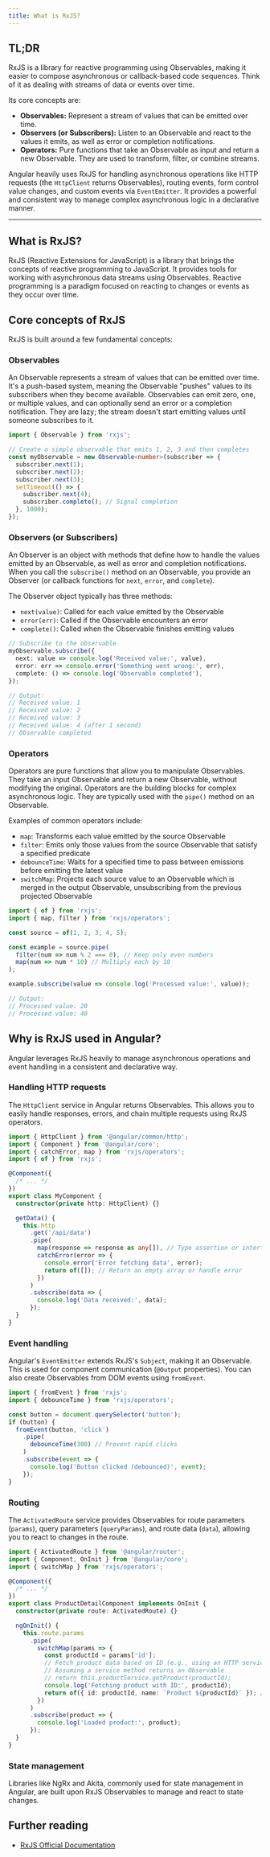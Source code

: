 ```yaml
---
title: What is RxJS?
---
```


## TL;DR

RxJS is a library for reactive programming using Observables, making it easier to compose asynchronous or callback-based code sequences. Think of it as dealing with streams of data or events over time.

Its core concepts are:

- **Observables:** Represent a stream of values that can be emitted over time.
- **Observers (or Subscribers):** Listen to an Observable and react to the values it emits, as well as error or completion notifications.
- **Operators:** Pure functions that take an Observable as input and return a new Observable. They are used to transform, filter, or combine streams.

Angular heavily uses RxJS for handling asynchronous operations like HTTP requests (the `HttpClient` returns Observables), routing events, form control value changes, and custom events via `EventEmitter`. It provides a powerful and consistent way to manage complex asynchronous logic in a declarative manner.

---

## What is RxJS?

RxJS (Reactive Extensions for JavaScript) is a library that brings the concepts of reactive programming to JavaScript. It provides tools for working with asynchronous data streams using Observables. Reactive programming is a paradigm focused on reacting to changes or events as they occur over time.

## Core concepts of RxJS

RxJS is built around a few fundamental concepts:

### Observables

An Observable represents a stream of values that can be emitted over time. It's a push-based system, meaning the Observable "pushes" values to its subscribers when they become available. Observables can emit zero, one, or multiple values, and can optionally send an error or a completion notification. They are lazy; the stream doesn't start emitting values until someone subscribes to it.

```typescript
import { Observable } from 'rxjs';

// Create a simple observable that emits 1, 2, 3 and then completes
const myObservable = new Observable<number>(subscriber => {
  subscriber.next(1);
  subscriber.next(2);
  subscriber.next(3);
  setTimeout(() => {
    subscriber.next(4);
    subscriber.complete(); // Signal completion
  }, 1000);
});
```

### Observers (or Subscribers)

An Observer is an object with methods that define how to handle the values emitted by an Observable, as well as error and completion notifications. When you call the `subscribe()` method on an Observable, you provide an Observer (or callback functions for `next`, `error`, and `complete`).

The Observer object typically has three methods:

- `next(value)`: Called for each value emitted by the Observable
- `error(err)`: Called if the Observable encounters an error
- `complete()`: Called when the Observable finishes emitting values

```typescript
// Subscribe to the observable
myObservable.subscribe({
  next: value => console.log('Received value:', value),
  error: err => console.error('Something went wrong:', err),
  complete: () => console.log('Observable completed'),
});

// Output:
// Received value: 1
// Received value: 2
// Received value: 3
// Received value: 4 (after 1 second)
// Observable completed
```

### Operators

Operators are pure functions that allow you to manipulate Observables. They take an input Observable and return a new Observable, without modifying the original. Operators are the building blocks for complex asynchronous logic. They are typically used with the `pipe()` method on an Observable.

Examples of common operators include:

- `map`: Transforms each value emitted by the source Observable
- `filter`: Emits only those values from the source Observable that satisfy a specified predicate
- `debounceTime`: Waits for a specified time to pass between emissions before emitting the latest value
- `switchMap`: Projects each source value to an Observable which is merged in the output Observable, unsubscribing from the previous projected Observable

```typescript
import { of } from 'rxjs';
import { map, filter } from 'rxjs/operators';

const source = of(1, 2, 3, 4, 5);

const example = source.pipe(
  filter(num => num % 2 === 0), // Keep only even numbers
  map(num => num * 10) // Multiply each by 10
);

example.subscribe(value => console.log('Processed value:', value));

// Output:
// Processed value: 20
// Processed value: 40
```

## Why is RxJS used in Angular?

Angular leverages RxJS heavily to manage asynchronous operations and event handling in a consistent and declarative way.

### Handling HTTP requests

The `HttpClient` service in Angular returns Observables. This allows you to easily handle responses, errors, and chain multiple requests using RxJS operators.

```typescript
import { HttpClient } from '@angular/common/http';
import { Component } from '@angular/core';
import { catchError, map } from 'rxjs/operators';
import { of } from 'rxjs';

@Component({
  /* ... */
})
export class MyComponent {
  constructor(private http: HttpClient) {}

  getData() {
    this.http
      .get('/api/data')
      .pipe(
        map(response => response as any[]), // Type assertion or interface
        catchError(error => {
          console.error('Error fetching data', error);
          return of([]); // Return an empty array or handle error
        })
      )
      .subscribe(data => {
        console.log('Data received:', data);
      });
  }
}
```

### Event handling

Angular's `EventEmitter` extends RxJS's `Subject`, making it an Observable. This is used for component communication (`@Output` properties). You can also create Observables from DOM events using `fromEvent`.

```typescript
import { fromEvent } from 'rxjs';
import { debounceTime } from 'rxjs/operators';

const button = document.querySelector('button');
if (button) {
  fromEvent(button, 'click')
    .pipe(
      debounceTime(300) // Prevent rapid clicks
    )
    .subscribe(event => {
      console.log('Button clicked (debounced)', event);
    });
}
```

### Routing

The `ActivatedRoute` service provides Observables for route parameters (`params`), query parameters (`queryParams`), and route data (`data`), allowing you to react to changes in the route.

```typescript
import { ActivatedRoute } from '@angular/router';
import { Component, OnInit } from '@angular/core';
import { switchMap } from 'rxjs/operators';

@Component({
  /* ... */
})
export class ProductDetailComponent implements OnInit {
  constructor(private route: ActivatedRoute) {}

  ngOnInit() {
    this.route.params
      .pipe(
        switchMap(params => {
          const productId = params['id'];
          // Fetch product data based on ID (e.g., using an HTTP service)
          // Assuming a service method returns an Observable
          // return this.productService.getProduct(productId);
          console.log('Fetching product with ID:', productId);
          return of({ id: productId, name: `Product ${productId}` }); // Example observable
        })
      )
      .subscribe(product => {
        console.log('Loaded product:', product);
      });
  }
}
```

### State management

Libraries like NgRx and Akita, commonly used for state management in Angular, are built upon RxJS Observables to manage and react to state changes.

## Further reading

- [RxJS Official Documentation](https://rxjs.dev/)
